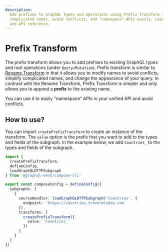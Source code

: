 ```yaml
---
description:
  Add prefixes to GraphQL types and operations using Prefix Transform in GraphQL Mesh. Simplify
  complicated names, avoid conflicts, and "namespace" APIs easily. Learn how to use it with examples
  and API reference.
---
```



# Prefix Transform

The prefix transform allows you to add prefixes to existing GraphQL types and root operations (under
`Query/Mutation`). Prefix transform is similar to [Rename Transform](/v1/compose/transforms/rename)
in that it allows you to modify names to avoid conflicts, simplify complicated names, and change the
appearance of your query. In contrast with the Rename Transform, Prefix Transform is simpler and
only allows you to append a **prefix** to the existing name.

You can use it to easily "namespace" APIs in your unified API and avoid conflicts.

## How to use?

You can import `createPrefixTransform` to create an instance of the transform. The `value` option is
the prefix that you want to add to the types and fields of the subgraph. In the example below, we
add `Countries_` to the types and fields of the subgraph.

```ts filename="mesh.config.ts" {13-17}
import {
  createPrefixTransform,
  defineConfig,
  loadGraphQLHTTPSubgraph
} from '@graphql-mesh/compose-cli'

export const composeConfig = defineConfig({
  subgraphs: [
    {
      sourceHandler: loadGraphQLHTTPSubgraph('Countries', {
        endpoint: 'https://countries.trevorblades.com'
      }),
      transforms: [
        createPrefixTransform({
          value: 'Countries_'
        })
      ]
    }
  ]
})
```
